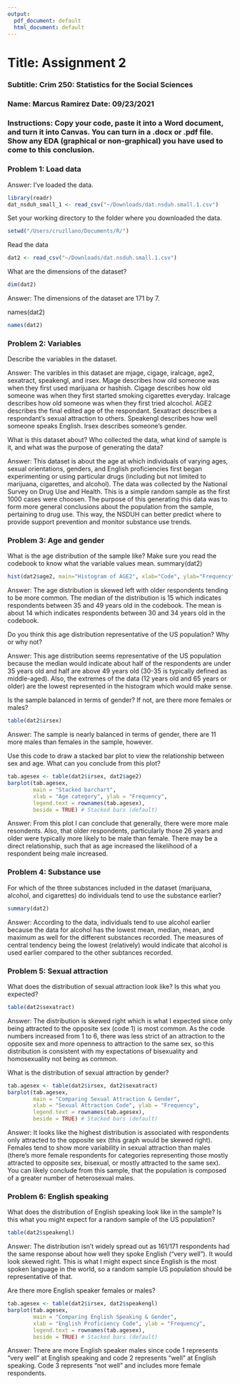 ```yaml
---
output:
  pdf_document: default
  html_document: default
---
```

# Title: Assignment 2
### Subtitle: Crim 250: Statistics for the Social Sciences
### Name: Marcus Ramirez Date: 09/23/2021


### Instructions: Copy your code, paste it into a Word document, and turn it into Canvas. You can turn in a .docx or .pdf file. Show any EDA (graphical or non-graphical) you have used to come to this conclusion.


### Problem 1: Load data
Answer: I've loaded the data.
```r
library(readr)
dat_nsduh_small_1 <- read_csv("~/Downloads/dat.nsduh.small.1.csv")
```

Set your working directory to the folder where you downloaded the data.
```r
setwd("/Users/cruzllano/Documents/R/")

```

Read the data
```r
dat2 <- read_csv("~/Downloads/dat.nsduh.small.1.csv")

```


What are the dimensions of the dataset? 
```r
dim(dat2)

```
Answer: The dimensions of the dataset are 171 by 7.

names(dat2)
```r
names(dat2)

```

### Problem 2: Variables

Describe the variables in the dataset.

Answer: The varibles in this dataset are mjage, cigage, iralcage, age2, sexatract, speakengl, and irsex. Mjage describes how old someone was when they first used marijuana or hashish. Cigage describes how old someone was when they first started smoking cigarettes everyday. Iralcage describes how old someone was when they first tried alcochol. AGE2 describes the final edited age of the respondant. Sexatract describes a respondant's sexual attraction to others. Speakengl describes how well someone speaks English. Irsex describes someone's gender.

What is this dataset about? Who collected the data, what kind of sample is it, and what was the purpose of generating the data?

Answer: This dataset is about the age at which individuals of varying ages, sexual orientations, genders, and English proficiencies first began experimenting or using particular drugs (including but not limited to marijuana, cigarettes, and alcohol).
The data was collected by the National Survey on Drug Use and Health. This is a simple random sample as the first 1000 cases were choosen.
The purpose of this generating this data was to form more general conclusions about the population from the sample, pertaining to drug use. This way, the NSDUH can better predict where to provide support prevention and monitor substance use trends.


### Problem 3: Age and gender

What is the age distribution of the sample like? Make sure you read the codebook to know what the variable values mean.
summary(dat2)
```r

hist(dat2$age2, main="Histogram of AGE2", xlab="Code", ylab="Frequency")

```

Answer: The age distribution is skewed left with older respondents tending to be more common. The median of the distribution is 15 which indicates respondents between 35 and 49 years old in the codebook. The mean is about 14 which indicates respondents between 30 and 34 years old in the codebook.

Do you think this age distribution representative of the US population? Why or why  not?

Answer: This age distribution seems representative of the US population because the median would indicate about half of the respondents are under 35 years old and half are above 49 years old (30-35 is typically defined as middle-aged). Also, the extremes of the data (12 years old and 65 years or older) are the lowest represented in the histogram which would make sense.

Is the sample balanced in terms of gender? If not, are there more females or males?
```r
table(dat2$irsex)
```
Answer: The sample is nearly balanced in terms of gender, there are 11 more males than females in the sample, however.

Use this code to draw a stacked bar plot to view the relationship between sex and age. What can you conclude from this plot?
```r
tab.agesex <- table(dat2$irsex, dat2$age2)
barplot(tab.agesex,
        main = "Stacked barchart",
        xlab = "Age category", ylab = "Frequency",
        legend.text = rownames(tab.agesex),
        beside = TRUE) # Stacked bars (default)
```

Answer: From this plot I can conclude that generally, there were more male resondents. Also, that older respondents, particularly those 26 years and older were typically more likely to be male than female. There may be a direct relationship, such that as age increased the likelihood of a respondent being male increased.



### Problem 4: Substance use

For which of the three substances included in the dataset (marijuana, alcohol, and cigarettes) do individuals tend to use the substance earlier?
```r
summary(dat2)
```

Answer: According to the data, individuals tend to use alcohol earlier because the data for alcohol has the lowest mean, median, mean, and maximum as well for the different substances recorded. The measures of central tendency being the lowest (relatively) would indicate that alcohol is used earlier compared to the other subtances recorded.


### Problem 5: Sexual attraction

What does the distribution of sexual attraction look like? Is this what you expected?
```r
table(dat2$sexatract)
```
Answer: The distribution is skewed right which is what I expected since only being attracted to the opposite sex (code 1) is most common. As the code numbers increased from 1 to 6, there was less strict of an attraction to the opposite sex and more openness to attraction to the same sex, so this distribution is consistent with my expectations of bisexuality and homosexuality not being as common.


What is the distribution of sexual attraction by gender? 
```r
tab.agesex <- table(dat2$irsex, dat2$sexatract)
barplot(tab.agesex,
        main = "Comparing Sexual Attraction & Gender",
        xlab = "Sexual Attraction Code", ylab = "Frequency",
        legend.text = rownames(tab.agesex),
        beside = TRUE) # Stacked bars (default)
```

Answer: It looks like the highest distribution is associated with respondents only attracted to the opposite sex (this graph would be skewed right). Females tend to show more variability in sexual attraction than males (there's more female respondents for categories representing those mostly attracted to opposite sex, bisexual, or mostly attracted to the same sex). You can likely conclude from this sample, that the population is composed of a greater number of heterosexual males.



### Problem 6: English speaking

What does the distribution of English speaking look like in the sample? Is this what you might expect for a random sample of the US population?
```r
table(dat2$speakengl)
```

Answer: The distribution isn't widely spread out as 161/171 respondents had the same response about how well they spoke English ("very well"). It would look skewed right. This is what I might expect since English is the most spoken language in the world, so a random sample US population should be representative of that.

Are there more English speaker females or males?
```r
tab.agesex <- table(dat2$irsex, dat2$speakengl)
barplot(tab.agesex,
        main = "Comparing English Speaking & Gender",
        xlab = "English Proficiency Code", ylab = "Frequency",
        legend.text = rownames(tab.agesex),
        beside = TRUE) # Stacked bars (default)
```

Answer: There are more English speaker males since code 1 represents "very well" at English speaking and code 2 represents "well" at English speaking. Code 3 represents "not well" and includes more female respondents.

